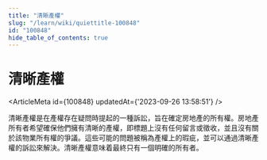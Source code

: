 ```yaml
---
title: "清晰產權"
slug: "/learn/wiki/quiettitle-100848"
id: "100848"
hide_table_of_contents: true
---
```



# 清晰產權

<ArticleMeta id={100848} updatedAt={'2023-09-26 13:58:51'} />
<div className='border-solid border-b border-t-0 my-4 border-[var(--ifm-color-gray-300)]' />

清晰產權是在產權存在疑問時提起的一種訴訟，旨在確定房地產的所有權。房地產所有者希望確保他們擁有清晰的產權，即標題上沒有任何留言或徵收，並且沒有關於該物業所有權的爭議。這些可能的問題被稱為產權上的瑕疵，並可以通過清晰產權的訴訟來解決。清晰產權意味着最終只有一個明確的所有者。
